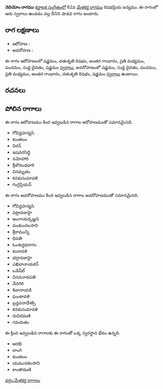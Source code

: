 {{Infobox ragam
	| name          	= నెదియోం
	| synonym	    	= 
	| mela          	= 
	| chakra        	= 
	| janaka        	= 
	| type          	= శాడవ
	| arohanam      	= {{svaraC|S|R2|G3|M2|P|D1|S'}} 
	| avarohanam    	= {{svaraC|S'|D1|P|M2|G3|R2|S}}
	| jeeva         	=
	| chhaya        	=
	| nyasa         	=
	| vishesha      	= 
	| equivalent  		= 
}}
{{కర్ణాటక సంగీత రాగాలు}}
'''నెదియోం రాగము''' [[కర్ణాటక సంగీతం]]లో 62వ [[మేళకర్త రాగము]] రిషభప్రియ జన్యము.  ఈ రాగంలో ఆరు స్వరాలు ఉండడం వల్ల దీనిని షాడవ రాగం అంటారు.


==రాగ లక్షణాలు==


* ఆరోహణ : {{svaraC|S|R2|G3|M2|P|D1|S'}} 
* అవరోహణ : {{svaraC|S'|D1|P|M2|G3|R2|S}}

ఈ రాగం ఆరోహణంలో షడ్జమం, చతుశృతి రిషభం, అంతర గాంధారం, ప్రతి మధ్యమం, పంచమం, సుద్ద దైవతం, షడ్జమం [[స్వరాలు]], అవరోహణంలో షడ్జమం, సుద్ద దైవతం, పంచమం, ప్రతి మధ్యమం, అంతర గాంధారం, చతుశృతి రిషభం, షడ్జమం [[స్వరాలు]] ఉంటాయి.

==రచనలు==



==పోలిన రాగాలు==
ఈ రాగం ఆరోహణము కింద ఇవ్వబడిన రాగాల ఆరోహణముతో సమానమైనది.
* గోవిన్దహన్యసి
* కుంతలం
* విరన్
* ఇషవరసిద్ధి
* నమోహారి
* శ్రీజౌదంధధారి
* వినమృతం
* కనకుసుమావళి
* గంగైప్రియన్

ఈ రాగం అవరోహణము కింద ఇవ్వబడిన రాగాల అవరోహణముతో సమానమైనది.
* గోవిన్దహన్యసి
* పట్రావజాహై
* అంగాయర్కణ్ణని
* ముకుందలసాని
* శ్రీరామున్ని
* ధిపతి
* ఓంశుద్ధధరాగం
* కందావళి
* భద్రావజాహై
* ఎఖిలానాయకన్
* ఒడిషీల్
* వినవనాధపతి
* వేదగిరి
* శివానాయకి
* ఘంటావళి
* బ్రన్దవనాధేశక్సి
* కనకుసుమావళి
* రుచిరమణి
* గమరుతం

ఈ క్రింద ఇవ్వబడిన రాగాలకు ఈ రాగంతో ఒక్క స్వరస్థాన భేదం ఉన్నది.
* ఆరభి
* లాంగి
* కుంతలం
* యమునకలసాని
* కాంతామణి



[[వర్గం:మేళకర్త రాగాలు]]